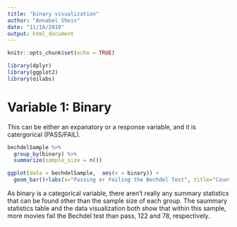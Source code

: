 ```yaml
---
title: "binary visualization"
author: "Annabel Shein"
date: "11/16/2019"
output: html_document
---
```


```r
knitr::opts_chunk$set(echo = TRUE)
```

```r
library(dplyr)
library(ggplot2)
library(oilabs)
```


# Variable 1: Binary

This can be either an expanatory or a response variable, and it is catergorical (PASS/FAIL).

```r
bechdelSample %>%
  group_by(binary) %>%
  summarize(sample_size = n())
```

```r
ggplot(data = bechdelSample,  aes(x = binary)) +
  geom_bar()+labs(x="Passing or Failing the Bechdel Test", title="Count of movies passing or failing the Bechdel test")
```

As binary is a categorical variable, there aren't really any summary statistics that can be found other than the sample size of each group. The saummary statistics table and the data visualization both show that within this sample, more movies fail the Bechdel test than pass, 122 and 78, respectively.